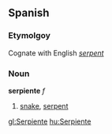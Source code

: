 ==Spanish==
===Etymolgoy===
Cognate with English ''[[serpent]]''

===Noun===
'''serpiente''' ''f''

# [[snake]], [[serpent]]

[[gl:Serpiente]]
[[hu:Serpiente]]